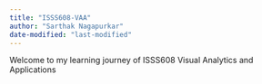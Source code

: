 ```yaml
---
title: "ISSS608-VAA"
author: "Sarthak Nagapurkar"
date-modified: "last-modified"
---
```


Welcome to my learning journey of ISSS608 Visual Analytics and Applications
